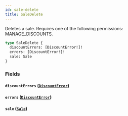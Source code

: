 ```yaml
---
id: sale-delete
title: SaleDelete
---
```



Deletes a sale. Requires one of the following permissions: MANAGE_DISCOUNTS.

```graphql
type SaleDelete {
  discountErrors: [DiscountError!]!
  errors: [DiscountError!]!
  sale: Sale
}
```


### Fields

#### `discountErrors` ([`DiscountError`](../../../developer/api-reference/objects/discount-error))




#### `errors` ([`DiscountError`](../../../developer/api-reference/objects/discount-error))




#### `sale` ([`Sale`](../../../developer/api-reference/objects/sale))






